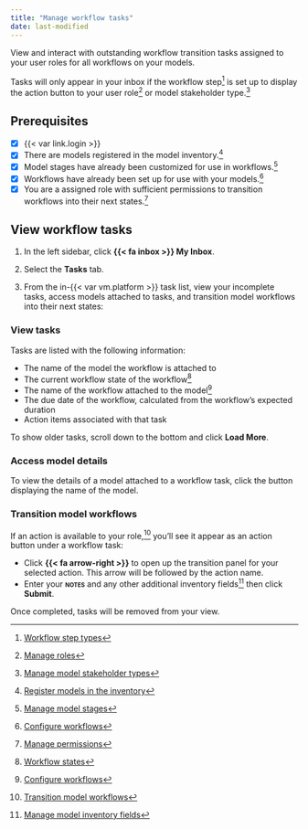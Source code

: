 ```yaml
---
title: "Manage workflow tasks"
date: last-modified
---
```


View and interact with outstanding workflow transition tasks assigned to your user roles for all workflows on your models.

:::{.callout}
Tasks will only appear in your inbox if the workflow step[^1] is set up to display the action button to your user role[^2] or model stakeholder type.[^3]
:::

::: {.attn}

## Prerequisites

- [x] {{< var link.login >}}
- [x] There are models registered in the model inventory.[^4]
- [x] Model stages have already been customized for use in workflows.[^5]
- [x] Workflows have already been set up for use with your models.[^6]
- [x] You are a assigned role with sufficient permissions to transition workflows into their next states.[^7]

:::

## View workflow tasks

1. In the left sidebar, click **{{< fa inbox >}} My Inbox**.

2. Select the **Tasks** tab.

3. From the in-{{< var vm.platform >}} task list, view your incomplete tasks, access models attached to tasks, and transition model workflows into their next states:

::: {.panel-tabset}

### View tasks

Tasks are listed with the following information:

- The name of the model the workflow is attached to
- The current workflow state of the workflow[^8]
- The name of the workflow attached to the model[^9]
- The due date of the workflow, calculated from the workflow's expected duration
- Action items associated with that task

To show older tasks, scroll down to the bottom and click **Load More**.

### Access model details

To view the details of a model attached to a workflow task, click the button displaying the name of the model.

### Transition model workflows

If an action is available to your role,[^10] you'll see it appear as an action button under a workflow task:

- Click **{{< fa arrow-right >}}** to open up the transition panel for your selected action. This arrow will be followed by the action name.
- Enter your **[notes]{.smallcaps}** and any other additional inventory fields[^11] then click **Submit**.

Once completed, tasks will be removed from your view.

:::


<!-- FOOTNOTES -->

[^1]: [Workflow step types](setting-up-workflows.qmd#workflow-step-types)

[^2]: [Manage roles](/guide/configuration/manage-roles.qmd)

[^3]: [Manage model stakeholder types](/guide/configuration/manage-model-stakeholder-types.qmd)

[^4]: [Register models in the inventory](/guide/model-inventory/register-models-in-inventory.qmd)

[^5]: [Manage model stages](manage-model-stages.qmd)

[^6]: [Configure workflows](configure-workflows.qmd)

[^7]: [Manage permissions](/guide/configuration/manage-permissions.qmd)

[^8]: [Workflow states](setting-up-workflows.qmd#workflow-states)

[^9]: [Configure workflows](configure-workflows.qmd)

[^10]: [Transition model workflows](transition-model-workflows.qmd)

[^11]: [Manage model inventory fields](/guide/model-inventory/manage-model-inventory-fields.qmd)